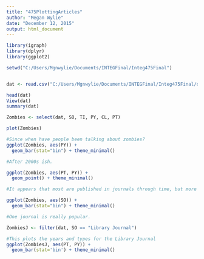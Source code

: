 ```yaml
---
title: "475PlottingArticles"
author: "Megan Wylie"
date: "December 12, 2015"
output: html_document
---
```


```r
library(igraph)
library(dplyr)
library(ggplot2)

setwd("C:/Users/Mgnwylie/Documents/INTEGFinal/Integ475Final")


dat <- read.csv("C:/Users/Mgnwylie/Documents/INTEGFinal/Integ475Final/data/dat.csv")

head(dat)
View(dat)
summary(dat)

Zombies <- select(dat, SO, TI, PY, CL, PT)

plot(Zombies)

#Since when have people been talking about zombies?
ggplot(Zombies, aes(PY)) +
  geom_bar(stat="bin") + theme_minimal()

#After 2000s ish.

ggplot(Zombies, aes(PT, PY)) +
  geom_point() + theme_minimal()

#It appears that most are published in journals through time, but more recently books and series. 

ggplot(Zombies, aes(SO)) +
  geom_bar(stat="bin") + theme_minimal()

#One journal is really popular.

ZombiesJ <- filter(dat, SO == "Library Journal")

#This plots the years and types for the Library Journal
ggplot(ZombiesJ, aes(PT, PY)) +
  geom_bar(stat='bin') + theme_minimal()

```







